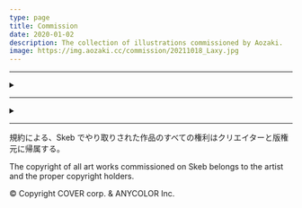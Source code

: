 ```yaml
---
type: page
title: Commission
date: 2020-01-02
description: The collection of illustrations commissioned by Aozaki.
image: https://img.aozaki.cc/commission/20211018_Laxy.jpg
---
```



<Featured />

---

<details><summary children="More other works about Kanaut Nishe"/>

<Nishe />

</details>

---

<details><summary children="More other works about Tokomachi / Suisei"/>

<Tkmt />

</details>

---

<div className="text-center text-xs">

規約による、Skeb でやり取りされた作品のすべての権利はクリエイターと版権元に帰属する。

The copyright of all art works commissioned on Skeb belongs to the artist and the proper copyright holders.

© Copyright COVER corp. & ANYCOLOR Inc.

</div>
